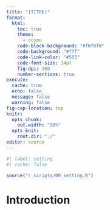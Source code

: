 ```yaml
---
title: "[TITRE]"
format:
  html:
    toc: true
    theme:
      - cosmo
    code-block-background: "#f0f0f0"
    code-background: "#fff"
    code-link-color: "#555"
    code-font-size: 14pt
    fig-dpi: 300
    number-sections: true
execute:
  cache: true
  echo: false
  message: false
  warning: false
fig-cap-location: top
knitr:
  opts_chunk:
    out.width: "90%"
  opts_knit:
    root.dir: "./"
editor: source
---
```


```r
#| label: setting
#| cache: false

source("r_scripts/00_setting.R")

```

# Introduction

